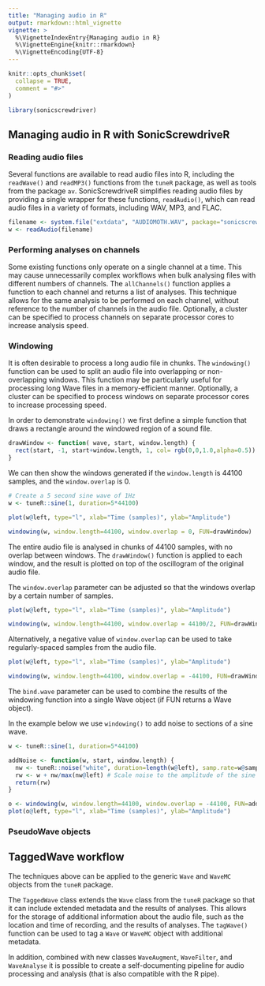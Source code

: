 ---
title: "Managing audio in R"
output: rmarkdown::html_vignette
vignette: >
  %\VignetteIndexEntry{Managing audio in R}
  %\VignetteEngine{knitr::rmarkdown}
  %\VignetteEncoding{UTF-8}
---

```{r, include = FALSE}
knitr::opts_chunk$set(
  collapse = TRUE,
  comment = "#>"
)
```

```{r setup, message=FALSE}
library(sonicscrewdriver)
```

## Managing audio in R with SonicScrewdriveR

### Reading audio files
Several functions are available to read audio files into R, including the `readWave()` and `readMP3()` functions from the `tuneR` package, as well as tools from the package `av`. SonicScrewdriveR simplifies reading audio files by providing a single wrapper for these functions, `readAudio()`, which can read audio files in a variety of formats, including WAV, MP3, and FLAC. 

```{r}
filename <- system.file("extdata", "AUDIOMOTH.WAV", package="sonicscrewdriver")
w <- readAudio(filename)
```

### Performing analyses on channels

Some existing functions only operate on a single channel at a time. This may cause unnecessarily complex workflows when bulk analysing files with different numbers of channels. The `allChannels()` function applies a function to each channel and returns a list of analyses. This technique allows for the same analysis to be performed on each channel, without reference to the number of channels in the audio file. Optionally, a cluster can be specified to process channels on separate processor cores to increase analysis speed.

### Windowing

It is often desirable to process a long audio file in chunks. The `windowing()` function can be used to split an audio file into overlapping or non-overlapping windows. This function may be particularly useful for processing long Wave files in a memory-efficient manner. Optionally, a cluster can be specified to process windows on separate processor cores to increase processing speed.

In order to demonstrate `windowing()` we first define a simple function that draws a rectangle around the windowed region of a sound file.

```{r}
drawWindow <- function( wave, start, window.length) {
  rect(start, -1, start+window.length, 1, col= rgb(0,0,1.0,alpha=0.5))
}

```

We can then show the windows generated if the `window.length` is 44100 samples, and the `window.overlap` is 0.

```{r, results='hide'}
# Create a 5 second sine wave of 1Hz
w <- tuneR::sine(1, duration=5*44100)

plot(w@left, type="l", xlab="Time (samples)", ylab="Amplitude")

windowing(w, window.length=44100, window.overlap = 0, FUN=drawWindow)
```

The entire audio file is analysed in chunks of 44100 samples, with no overlap between windows. The `drawWindow()` function is applied to each window, and the result is plotted on top of the oscillogram of the original audio file.

The `window.overlap` parameter can be adjusted so that the windows overlap by a certain number of samples.

```{r, results='hide'}
plot(w@left, type="l", xlab="Time (samples)", ylab="Amplitude")

windowing(w, window.length=44100, window.overlap = 44100/2, FUN=drawWindow)
```

Alternatively, a negative value of `window.overlap` can be used to take regularly-spaced samples from the audio file.

```{r, results='hide'}
plot(w@left, type="l", xlab="Time (samples)", ylab="Amplitude")

windowing(w, window.length=44100, window.overlap = -44100, FUN=drawWindow)
```

The `bind.wave` parameter can be used to combine the results of the windowing function into a single Wave object (if FUN returns a Wave object).

In the example below we use `windowing()` to add noise to sections of a sine wave.

```{r, results='hide'}
w <- tuneR::sine(1, duration=5*44100)

addNoise <- function(w, start, window.length) {
  nw <- tuneR::noise("white", duration=length(w@left), samp.rate=w@samp.rate, pcm=w@pcm, bit=w@bit)
  rw <- w + nw/max(nw@left) # Scale noise to the amplitude of the sine wave
  return(rw)
}

o <- windowing(w, window.length=44100, window.overlap = -44100, FUN=addNoise, bind.wave=TRUE)
plot(o@left, type="l", xlab="Time (samples)", ylab="Amplitude")

```

### PseudoWave objects

## TaggedWave workflow

The techniques above can be applied to the generic `Wave` and `WaveMC` objects from the `tuneR` package.

The `TaggedWave` class extends the `Wave` class from the `tuneR` package so that it can include extended metadata and the results of analyses. This allows for the storage of additional information about the audio file, such as the location and time of recording, and the results of analyses. The `tagWave()` function can be used to tag a `Wave` or `WaveMC` object with additional metadata. 

In addition, combined with new classes `WaveAugment`, `WaveFilter`, and `WaveAnalyse` it is possible to create a self-documenting pipeline for audio processing and analysis (that is also compatible with the R pipe).

